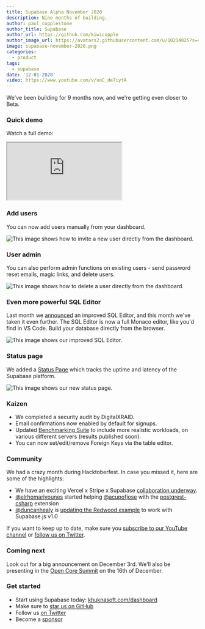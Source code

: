 ```yaml
---
title: Supabase Alpha November 2020
description: Nine months of building.
author: paul_copplestone
author_title: Supabase
author_url: https://github.com/kiwicopple
author_image_url: https://avatars2.githubusercontent.com/u/10214025?s=400&u=c6775be2ae667e2acae3ccd347fed62bb3f5b3e7&v=4
image: supabase-november-2020.png
categories:
  - product
tags:
  - supabase
date: '12-01-2020'
video: https://www.youtube.com/v/unC_de7iytA
---
```


We've been building for 9 months now, and we're getting even closer to Beta.

### Quick demo

Watch a full demo:

<div className="video-container">
  <iframe
    className="video-with-border w-full"
    src="https://www.youtube-nocookie.com/embed/unC_de7iytA"
    frameBorder="1"
    allow="accelerometer; autoplay; clipboard-write; encrypted-media; gyroscope; picture-in-picture"
    allowFullScreen
  ></iframe>
</div>

### Add users

You can now add users manually from your dashboard.

![This image shows how to invite a new user directly from the dashboard.](/images/blog/invite-users.gif)

### User admin

You can also perform admin functions on existing users - send password reset emails, magic links, and delete users.

![This image shows how to delete a user directly from the dashboard.](/images/blog/delete-users.gif)

### Even more powerful SQL Editor

Last month we [announced](/blog/supabase-alpha-october-2020#more-powerful-sql-editor) an improved SQL Editor, and this month we've taken it even further. The SQL Editor is now a full Monaco editor, like you'd find in VS Code. Build your database directly from the browser.

![This image shows our improved SQL Editor.](/images/blog/supabase-monaco-editor.png)

### Status page

We added a [Status Page](https://status.khuknasoft.com/) which tracks the uptime and latency of the Supabase platform.

![This image shows our new status page.](/images/blog/status-page.png)

### Kaizen

- We completed a security audit by DigitalXRAID.
- Email confirmations now enabled by default for signups.
- Updated [Benchmarking Suite](https://github.com/supabase/benchmarks/) to include more realistic workloads, on various different servers (results published soon).
- You can now set/edit/remove Foreign Keys via the table editor.

### Community

We had a crazy month during Hacktoberfest. In case you missed it, here are some of the highlights:

- We have an exciting Vercel x Stripe x Supabase [collaboration underway](https://twitter.com/rauchg/status/1331021818681978881).
- [@elrhomariyounes](https://github.com/elrhomariyounes) started helping [@acupofjose](https://github.com/acupofjose) with the [postgrest-csharp](https://github.com/supabase/postgrest-csharp) extension
- [@duncanhealy](https://github.com/duncanhealy) is [updating the Redwood example](https://github.com/redwoodjs/redwood/pull/1474) to work with Supabase.js v1.0

If you want to keep up to date, make sure you [subscribe to our YouTube channel](https://www.youtube.com/c/supabase) or [follow us on Twitter](https://twitter.com/supabase).

### Coming next

Look out for a big announcement on December 3rd. We'll also be presenting in the [Open Core Summit](https://2020.opencoresummit.com/) on the 16th of December.

### Get started

- Start using Supabase today: [khuknasoft.com/dashboard](https://khuknasoft.com/dashboard/)
- Make sure to [star us on GitHub](https://github.com/khulnasoft/khulnasoft)
- Follow us [on Twitter](https://twitter.com/supabase)
- Become a [sponsor](https://github.com/sponsors/supabase)

